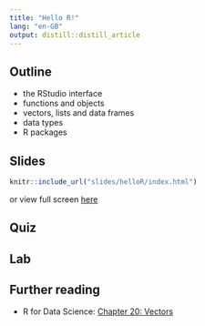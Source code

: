 ```yaml
---
title: "Hello R!"
lang: "en-GB"
output: distill::distill_article
---
```


## Outline

- the RStudio interface
- functions and objects
- vectors, lists and data frames
- data types
- R packages

## Slides

```r
knitr::include_url("slides/helloR/index.html")
```
or view full screen <a href="slides/helloR/index.html" target="_blank">here</a>

## Quiz

## Lab

## Further reading

- R for Data Science: <a href="https://r4ds.had.co.nz/vectors.html" target="_blank">Chapter 20: Vectors</a>
